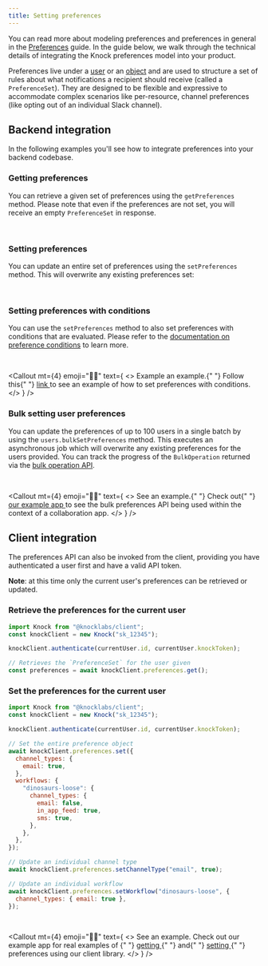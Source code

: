 ```yaml
---
title: Setting preferences
---
```



You can read more about modeling preferences and preferences in general in the [Preferences](/send-and-manage-data/preferences) guide. In the guide below, we walk through the technical details of integrating the Knock preferences model into your product.

Preferences live under a [user](/send-and-manage-data/users) or an [object](/send-and-manage-data/objects) and are used to structure a set of rules about what notifications a recipient should receive (called a `PreferenceSet`). They are designed to be flexible and expressive to accommodate complex scenarios like per-resource, channel preferences (like opting out of an individual Slack channel).

## Backend integration

In the following examples you'll see how to integrate preferences into your backend codebase.

### Getting preferences

You can retrieve a given set of preferences using the `getPreferences` method. Please note that even if the preferences are not set, you will receive an empty `PreferenceSet` in response.

<MultiLangCodeBlock
  title="Get preferences for a user"
  snippet="users.getPreferences"
/>

<br />

<MultiLangCodeBlock
  title="Get preferences for an object"
  snippet="objects.getPreferences"
/>

### Setting preferences

You can update an entire set of preferences using the `setPreferences` method. This will overwrite any existing preferences set:

<MultiLangCodeBlock
  title="Set preferences for a user"
  snippet="users.setPreferences"
/>

<br />

<MultiLangCodeBlock
  title="Set preferences for an object"
  snippet="objects.setPreferences"
/>

### Setting preferences with conditions

You can use the `setPreferences` method to also set preferences with conditions that are evaluated. Please refer to the [documentation on preference conditions](/send-and-manage-data/preferences#preference-conditions) to learn more.

<MultiLangCodeBlock
  title="Set preferences with conditions for a user"
  snippet="users.setPreferences.conditions"
/>

<br />

<Callout
  mt={4}
  emoji="👩‍💻"
  text={
    <>
      <span className="font-bold">Example an example.</span>{" "}
      Follow this{" "}
      <a href="https://github.com/knocklabs/example-collaboration-app/blob/main/db/seeds.ts#L103">
        link
      </a> to see an example of how to set preferences with conditions.
    </>
  }
/>

### Bulk setting user preferences

You can update the preferences of up to 100 users in a single batch by using the `users.bulkSetPreferences` method. This executes an asynchronous job which will overwrite any existing preferences for the users provided. You can track the progress of the `BulkOperation` returned via the [bulk operation API](/reference#bulk-operations).

<MultiLangCodeBlock
  title="Bulk set preferences for many users"
  snippet="users.bulkSetPreferences"
/>

<br />

<Callout
  mt={4}
  emoji="👩‍💻"
  text={
    <>
      <span className="font-bold">See an example.</span>{" "}
      Check out{" "}
      <a href="https://github.com/knocklabs/example-collaboration-app/blob/main/db/seeds.ts#L103">
        our example app
      </a> to see the bulk preferences API being used within the context of a collaboration app.
    </>
  }
/>

## Client integration

The preferences API can also be invoked from the client, providing you have authenticated a user first and have a valid API token.

**Note**: at this time only the current user's preferences can be retrieved or updated.

### Retrieve the preferences for the current user

```javascript Get preferences
import Knock from "@knocklabs/client";
const knockClient = new Knock("sk_12345");

knockClient.authenticate(currentUser.id, currentUser.knockToken);

// Retrieves the `PreferenceSet` for the user given
const preferences = await knockClient.preferences.get();
```

### Set the preferences for the current user

```javascript Setting preferences
import Knock from "@knocklabs/client";
const knockClient = new Knock("sk_12345");

knockClient.authenticate(currentUser.id, currentUser.knockToken);

// Set the entire preference object
await knockClient.preferences.set({
  channel_types: {
    email: true,
  },
  workflows: {
    "dinosaurs-loose": {
      channel_types: {
        email: false,
        in_app_feed: true,
        sms: true,
      },
    },
  },
});

// Update an individual channel type
await knockClient.preferences.setChannelType("email", true);

// Update an individual workflow
await knockClient.preferences.setWorkflow("dinosaurs-loose", {
  channel_types: { email: true },
});
```

<br/>

<Callout
  mt={4}
  emoji="👩‍💻"
  text={
    <>
      <span className="font-bold">See an example.</span> Check out our example app for real examples of 
      {" "}
      <a href="https://github.com/knocklabs/example-collaboration-app/blob/main/app/users/components/NotificationPreferencesModal.tsx#L42">
        getting
      </a>{" "}
      and{" "}
      <a href="https://github.com/knocklabs/example-collaboration-app/blob/main/app/users/components/NotificationPreferencesModal.tsx#L93">
        setting
      </a>{" "}
      preferences using our client library.
    </>
  }
/>
